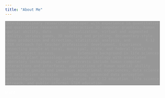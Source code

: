 ```yaml
---
title: "About Me"
---
```

<head>
<style>
body {
    background-image: url("graphics/img/palms.jpg");
}

div.textbox {
  margin: 0px;
  background-color: #000000;
  border: none;
  opacity: 0.4;
  filter: alpha(opacity=40); /* For IE8 and earlier */
}
p{ color: #ffffff;}

</style>
</head>

<div class="textbox">
    Interdisciplinary researcher/developer with experience in quantitative and qualitative research for interactive 3D computer graphics, human spatial ability, data        visualization, virtual and augmented reality, serious games, 3D modeling and printing, documentary-style video production and direction, statistical analysis, and       K-12 STEM outreach for teacher professional development. Experience connecting people at local, municipal, state, and federal levels to ensure project success.          Extensive background in life sciences including plant physiology and molecular biology with associated laboratory techniques. Career interests include human-computer     interactions and interfaces, applications of human spatial ability research to gaming and immersive educational experiences, data science and data-driven decision       making, advanced data perception methodologies, technology integration for K-12 education, life science outreach, and public informal STEM education.
</div>


test4


